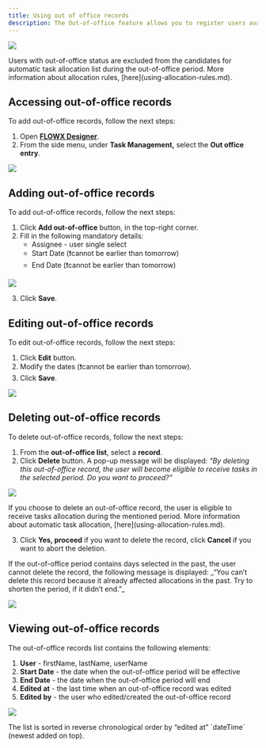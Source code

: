 ```yaml
---
title: Using out of office records
description: The Out-of-office feature allows you to register users availability to perform a task. It can be allocated manually or automatically.
---
```


![](https://s3.eu-west-1.amazonaws.com/docx.flowx.ai/platform-deep-dive/out_of_office_records.png)

<Info>
Users with out-of-office status are excluded from the candidates for automatic task allocation list during the out-of-office period. More information about allocation rules, [here](using-allocation-rules.md).
</Info>

## Accessing out-of-office records

To add out-of-office records, follow the next steps:

1. Open [**FLOWX Designer**](../../../../terms/flowx-ai-designer).
2. From the side menu, under **Task Management,** select the **Out office entry**.

![](https://s3.eu-west-1.amazonaws.com/docx.flowx.ai/platform-deep-dive/access_out_of_office.png)

## Adding out-of-office records

To add out-of-office records, follow the next steps:

1. Click **Add out-of-office** button, in the top-right corner.
2. Fill in the following mandatory details:
   * Assignee - user single select
   * Start Date (:exclamation:cannot be earlier than tomorrow)
   * End Date (:exclamation:cannot be earlier than tomorrow)

![](https://s3.eu-west-1.amazonaws.com/docx.flowx.ai/platform-deep-dive/add_out_of_office.png)

3.  Click **Save**.

## Editing out-of-office records

To edit out-of-office records, follow the next steps:

1. Click **Edit** button.
2. Modify the dates (:exclamation:cannot be earlier than tomorrow).
3. Click **Save**.

![](https://s3.eu-west-1.amazonaws.com/docx.flowx.ai/platform-deep-dive/edit_out_of_office.png)

## Deleting out-of-office records

To delete out-of-office records, follow the next steps:

1. From the **out-of-office list**, select a **record**.
2. Click **Delete** button. A pop-up message will be displayed: _"By deleting this out-of-office record, the user will become eligible to receive tasks in the selected period. Do you want to proceed?"_

![](https://s3.eu-west-1.amazonaws.com/docx.flowx.ai/platform-deep-dive/delete_out_of_office.png)

<Warning>
If you choose to delete an out-of-office record, the user is eligible to receive tasks allocation during the mentioned period. More information about automatic task allocation, [here](using-allocation-rules.md).
</Warning>

3.  Click **Yes, proceed** if you want to delete the record, click **Cancel** if you want to abort the deletion.

<Info>
If the out-of-office period contains days selected in the past, the user cannot delete the record, the following message is displayed: _“You can’t delete this record because it already affected allocations in the past. Try to shorten the period, if it didn’t end.”_
</Info>

![](https://s3.eu-west-1.amazonaws.com/docx.flowx.ai/platform-deep-dive/cant_delete_ooo.png)

## Viewing out-of-office records

The out-of-office records list contains the following elements:

1. **User** - firstName, lastName, userName
2. **Start Date** - the date when the out-of-office period will be effective
3. **End Date** - the date when the out-of-office period will end
4. **Edited at** - the last time when an out-of-office record was edited
5. **Edited by** - the user who edited/created the out-of-office record

![](https://s3.eu-west-1.amazonaws.com/docx.flowx.ai/platform-deep-dive/view_ooo.png)

<Info>
The list is sorted in reverse chronological order by “edited at” `dateTime` (newest added on top).
</Info>